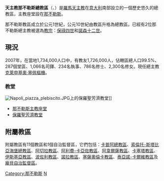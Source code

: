 {{NoteTA
|T=zh-hans:天主教那不勒斯总教区; zh-hk:天主教拿坡里總教區; zh-tw:天主教拿坡里總教區;
|1=zh-hans:那不勒斯; zh-tw:拿坡里; zh-hk:拿坡里;
}}
{{Infobox Roman Catholic diocese
|Roman Catholic Diocese of = 天主教那不勒斯總教區
|Latin name of diocese = Archidioecesis Neapolitana
|image =Facciata Duomo di Napoli - BW 2013-05-16.jpg
|caption =那不勒斯主教座堂
|location = [[意大利|意大利]]
|territory =[[那不勒斯|那不勒斯]]
|population =1,726,000
|rite = [[拉丁禮|拉丁禮]]
|patron =
|province ='''那不勒斯'''
|established = 1世紀
|cathedral = [[那不勒斯主教座堂|那不勒斯主教座堂]]
|co-cathedral =
|leadership = 總主教
|metropolitan = [[克萊申基奧·塞佩|克萊申基奧·塞佩]][[樞機|樞機]]
|ordinary =  
|coadjutor bishop =
|auxiliary =
|emeritus = 
}}
'''天主教那不勒斯總教區'''（{{lang-la|Archidioecesis Neapolitana}}、{{lang-it|Arcidiocesi di Napoli}}）是[[羅馬天主教|羅馬天主教]]在[[意大利|意大利]]南部設立的一個歷史悠久的總教區，主教座堂設在[[那不勒斯|那不勒斯]]。

那不勒斯教區成立於公元1世紀，公元10世紀由教區升格為總教區。已經有2位那不勒斯總主教被選為[[教宗|教宗]]：[[保祿四世|保祿四世]]和[[諾森十二世|諾森十二世]]。

==現況==
2007年，在當地1,734,000人口中，有教友1,726,000人，佔轄區總人口99.5%、287個堂區、1,066名司鐸、234名執事、786名修士、2,300名修女。現任總主教[[克萊申基奧·塞佩|克萊申基奧·塞佩]][[樞機|樞機]]。

=== 教堂 ===
[[File:Napoli_piazza_plebiscito.JPG|thumb]]上的保羅聖芳濟教堂]]
*[[那不勒斯主教座堂|那不勒斯主教座堂]]
*[[保羅聖芳濟教堂|保羅聖芳濟教堂]]

==附屬教區==
附屬教區有11個教區和1個自治監督區，它們包括：[[天主教卡普阿總教區|卡普阿總教區]]、[[天主教索倫托-斯塔比亞海堡總教區|索倫托-斯塔比亞海堡總教區]]、[[天主教阿切拉教區|阿切拉教區]]、[[天主教阿利費-卡亞佐教區|阿利費-卡亞佐教區]]、[[天主教阿韋爾薩教區|阿韋爾薩教區]]、[[天主教卡塞塔教區|卡塞塔教區]]、[[天主教伊斯基亞教區|伊斯基亞教區]]、[[天主教波佐利教區|波佐利教區]]、[[天主教諾拉教區|諾拉教區]]、[[天主教塞薩奧倫卡教區|塞薩奧倫卡教區]]、[[天主教泰亞諾-卡爾維教區|泰亞諾-卡爾維教區]]及[[天主教龐貝自治監督區|龐貝自治監督區]]。

{{意大利天主教教區}}
{{Authority control}}
[[Category:那不勒斯|Category:那不勒斯]]
[[Category:意大利天主教教區|N]]